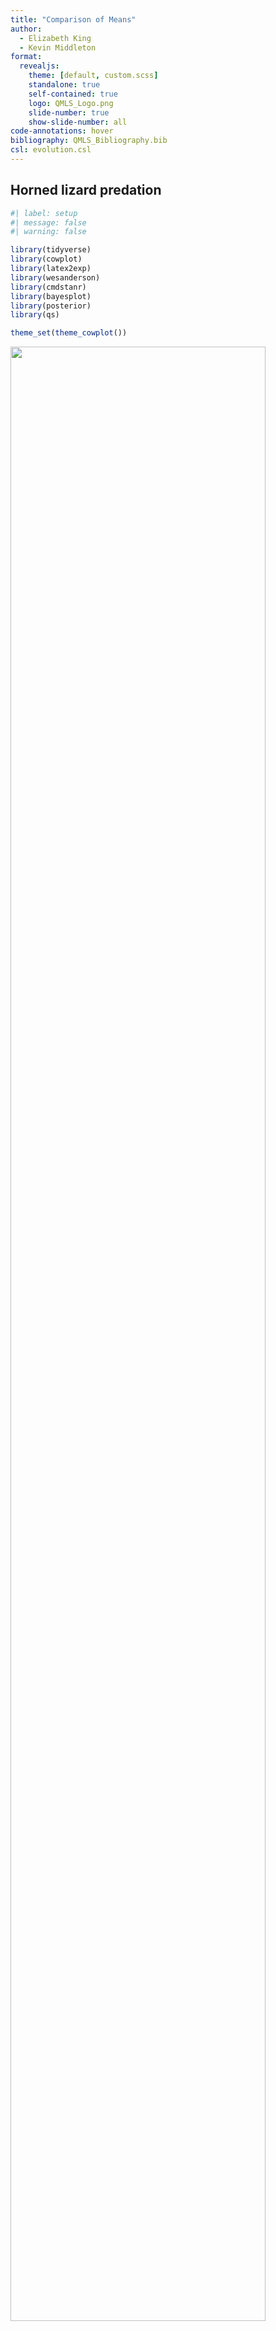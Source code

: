 ```yaml
---
title: "Comparison of Means"
author:
  - Elizabeth King
  - Kevin Middleton
format:
  revealjs:
    theme: [default, custom.scss]
    standalone: true
    self-contained: true
    logo: QMLS_Logo.png
    slide-number: true
    show-slide-number: all
code-annotations: hover
bibliography: QMLS_Bibliography.bib
csl: evolution.csl
---
```



## Horned lizard predation

```r
#| label: setup
#| message: false
#| warning: false

library(tidyverse)
library(cowplot)
library(latex2exp)
library(wesanderson)
library(cmdstanr)
library(bayesplot)
library(posterior)
library(qs)

theme_set(theme_cowplot())

```

![](https://tpwd.texas.gov/huntwild/wild/images/reptiles/horned_lizardlarge.jpg){fig-align="center" width=90%}

<center>
*Phrynosoma cornutum*
</center>


## Loggerhead shrike

![](https://i.imgur.com/Q1ee6FQ.png){fig-align="center" width=90%}


## Are longer horns protective against predation?

![](https://i.imgur.com/asOgPnC.jpg){fig-align="center" width=80%}


## Horned lizard predation

- Alive: n = 150, mean horn length = 24.5 mm, sd = 2.6
- Dead: n = 30, mean horn length = 22.0 mm, sd = 2.7

```r
#| echo: true
#| output-location: slide

set.seed(3575575)

Alive <- rnorm(n = 150, mean = 24.5, sd = 2.6)
Dead <- rnorm(n = 30, mean = 22.0, sd = 2.7)
Group <- c(rep("Alive", 150),
           rep("Dead", 30))

HL <- tibble(Horn_Length = c(Alive, Dead),
             Group = factor(Group))
HL
```


## Horned lizard predation

```r
HL |> 
  ggplot(aes(Horn_Length)) +
  geom_histogram(bins = 30, fill = "gray50") +
  facet_grid(Group ~ .) +
  labs(x = "Horn Length (mm)", y = "Count")
```


## Summarize

```r
#| echo: true

HL |>
  summarize(Horn_mean = mean(Horn_Length),
            Horn_sd = sd(Horn_Length),
            n = length(Horn_Length),
            .by = Group)
```


## Are the means different?

Horn length in live horned lizards: `r round(mean(HL$Horn_Length[HL$Group == "Alive"]), 1)` mm

Horn length in dead horned lizards: `r round(mean(HL$Horn_Length[HL$Group == "Dead"]), 1)` mm

Imagine you collected 100 live horned lizards and randomly assigned 50 to each of two groups.

- Do you think they would have the same mean horn length?
- How different do you think the means would be?
- Think about how the variability among individual horn length measurements would affect your intuition here.


## How large of a difference do we expect from sampling error?

:::: {.columns}

::: {.column width="50%"}
![](https://i.imgur.com/EIfjPa0.jpg){fig-align="center" width=100%}
:::

::: {.column width="50%"}
- Imagine a distribution of horn lengths for a population of horned lizards (mean = 24, sd = 3)
- Randomly catch two groups of $n = 50$ from this population
- How different are the groups?
:::

::::


## How large of a difference do we expect from sampling error?

```r
#| echo: true

set.seed(883231)

mu.horn <- 24   # mean
sd.horn <- 3    # standard deviation
n.iter <- 10000 # number of iterations
n.samp <- 50    # number in each sample
sim.diff <- tibble(dd = numeric(length = n.iter)) # to hold output  

for (zz in 1:n.iter) {
  s1 <- rnorm(n.samp, mu.horn, sd.horn) # sample 1
  s2 <- rnorm(n.samp, mu.horn, sd.horn) # sample 2
  sim.diff[zz, 'dd'] <- mean(s1) - mean(s2) # difference in means
}
```


## How large of a difference do we expect from sampling error?

:::: {.columns}

::: {.column width="50%"}
```r
ggplot(sim.diff, aes(x = dd)) +
  geom_histogram(bins = 30, fill = "gray50") +
  labs(x = "Difference of Means", y = "Count")
```
:::

::: {.column width="50%"}
- Imagine a distribution of horn lengths for a population of horned lizards (mean = 24, sd = 3)
- Randomly catch two groups of $n = 50$ from this population
- How different are they?
:::

::::


## How large of a difference do we expect from sampling error?

:::: {.columns}

::: {.column width="50%"}
```r
HL |> 
  ggplot(aes(Horn_Length)) +
  geom_histogram(bins = 30, fill = "gray50") +
  facet_grid(Group ~ .) +
  labs(x = "Horn Length (mm)", y = "Count")
```
:::

::: {.column width="50%"}
Horn length in live horned lizards: `r round(mean(HL$Horn_Length[HL$Group == "Alive"]), 1)` mm

Horn length in dead horned lizards: `r round(mean(HL$Horn_Length[HL$Group == "Dead"]), 1)` mm

Difference: `r round(mean(HL$Horn_Length[HL$Group == "Alive"]), 1) - round(mean(HL$Horn_Length[HL$Group == "Dead"]), 1)`

Are the means different?
:::

::::


## How large of a difference do we expect from sampling error?

```r
p1 <- ggplot(sim.diff, aes(x = dd)) +
  geom_histogram(bins = 30, fill = "gray50") +
  labs(x = "Difference of Means", y = "Count")

HL_mean <- HL |> 
  group_by(Group) |> 
  summarize(Mean = mean(Horn_Length)) |> 
  gather(Value, x, -Group)

p2 <- HL |> 
  ggplot(aes(Horn_Length)) +
  geom_histogram(bins = 30, fill = "gray50") +
  geom_vline(data = HL_mean, aes(xintercept = x, color = Value),
             linewidth = 2, color = "firebrick4") +
  facet_grid(Group ~ .) +
  labs(x = "Horn Length (mm)", y = "Count") +
  theme(legend.position = "none")

plot_grid(p2, p1, ncol = 2)
```

<center>
Difference = `r round(mean(HL$Horn_Length[HL$Group == "Alive"]), 1) - round(mean(HL$Horn_Length[HL$Group == "Dead"]), 1)` mm
</center>


## Frameworks for Inference

1. Frequentist/Likelihood
2. Bayesian 

- Each is a different way to approach the question with different costs and benefits. 
- One is not inherently better than the other.
- Both use similar concepts (e.g., likelihood and probability) and ideas.


## `lm()`


## Linear model comparing two means: *t*-test

- Test statistic based on means, standard deviations, and sample size 
- Follows a *t* distribution
    - a normal distribution that accounts for sample size


## *t* Distribution

```r
x <- seq(-3, 3, by = 0.001)

sim <- tibble(df = c(2, 10, 50)) |>
  group_by(df) |>
  do(tibble(x = x, y = dt(x, .$df))) |>
  mutate(Parameters = paste0("df = ", df)) |>
  ungroup() |>
  mutate(Parameters = factor(Parameters, levels = unique(Parameters)))

norm <- tibble(
  x = x,
  y = dnorm(x, 0, 1)
)

pal <- wes_palette("Moonrise3", 3, type = "discrete")

ggplot() +
  geom_line(data = sim, aes(x, y, color = Parameters), size = 1.5) +
  geom_line(data = norm, aes(x, y)) +
  scale_color_manual(values = pal, name = "Degrees of\nFreedom") +
  labs(x = "x", y = "Relative Likelihood") +
  theme(legend.position = c(0.9, 0.75))
```


## *t*-test

```r
#| echo: true

t.test(Horn_Length ~ Group, data = HL, var.equal = TRUE)
```


## Horned lizard predation

:::: {.columns}

::: {.column width="40%"}
```r
HL_mean <- HL |> group_by(Group) |> 
  summarize(Mean = mean(Horn_Length)) |> 
  gather(Value, x, -Group)

HL |> 
  ggplot(aes(Horn_Length)) +
  geom_histogram(bins = 30) +
  geom_vline(data = HL_mean, aes(xintercept = x, color = Value),
             size = 2) +
  facet_grid(Group ~ .) +
  labs(x = "Horn Length (mm)", y = "Count") +
  theme(legend.position = "none")
```
:::

::: {.column width="60%"}
Horn length in live horned lizards: `r round(mean(HL$Horn_Length[HL$Group == "Alive"]), 1)` mm

Horn length in dead horned lizards: `r round(mean(HL$Horn_Length[HL$Group == "Dead"]), 1)` mm

Difference: `r round(mean(HL$Horn_Length[HL$Group == "Alive"]), 1) - round(mean(HL$Horn_Length[HL$Group == "Dead"]), 1)`

Are the means different?
:::

::::


## Bayesian framework


## Bayes model

```r
#| echo: true

model <- "
  data{
    int N;
    array[N] real Horn_Length;
    array[N] int Group12;
  }
  parameters{
    vector[2] b;
    real<lower=0> sigma;
  }
  model{
    // Priors
    b ~ normal(20, 10);
    sigma ~ normal(0, 4);
    
    // Model
    Horn_Length ~ normal(b[Group12], sigma);
  }
"
```


## Sample the model...

```r
#| label: stan_fit
#| message: false
#| warning: false
#| results: hide

if (FALSE) {
  # Only run this interactively to avoid needing to refit the model
  # each time you render the slides. Posterior samples are saved out
  # to a qs file to save space. Only saving mu and sigma without
  # any diagnostics, etc.
  bayes_model <- cmdstan_model(stan_file = write_stan_file(model))
  fm_bayes <- bayes_model$sample(
    data = list(N = nrow(HL),
                Horn_Length = HL$Horn_Length,
                Group12 = as.integer(HL$Group)),
    iter_warmup = 2500,
    iter_sampling = 2500,
    seed = 2236726,
    chains = 4)
  samples <- fm_bayes$draws(variables = c("b", "sigma"))
  qsave(x = samples, file = "../data/bayes_model_HL.qs")
}

# Read the posterior samples from the saved qs file.
post <- qread("../data/bayes_model_HL.qs")

mcmc_trace(post)
```


## Summarizing the results

1. `b[1]` = Alive horn length
1. `b[2]` = Dead horn length
1. `sigma` = Standard deviation of the mean

```r
#| fig-height: 3

samples <- post |>
  as_draws_df() |> 
  mutate(Difference = `b[1]` - `b[2]`)

mcmc_dens(samples,
          pars = c("b[1]", "b[2]", "sigma"))

```


## Posterior Difference

```r
QQ <- quantile(samples$Difference, probs = c(0.025, 0.5, 0.975)) |> 
  as.numeric()
```

- Median: `r round(QQ[2], 2)`
- 95% Highest-density interval: `r round(QQ[1], 2)` -- `r round(QQ[3], 2)`

```r
#| fig-height: 4

ggplot(samples, aes(Difference)) +
  geom_density(fill = "firebrick4", alpha = 0.5) +
  geom_vline(xintercept = QQ[2]) +
  geom_vline(xintercept = QQ[c(1, 3)], linetype = "dotted") +
  labs(y = "Density", x = "Difference (Alive - Dead), mm")
```

